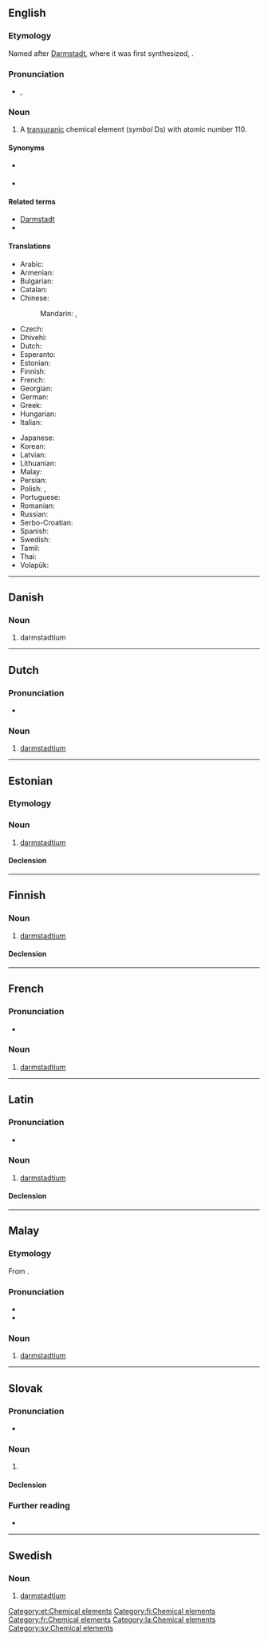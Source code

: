 {{also|Darmstadtium}}
==English==
{{elements|Ds|meitnerium|Mt|roentgenium|Rg}}

===Etymology===
Named after [[w:Darmstadt|Darmstadt]], where it was first synthesized, {{suffix|en||ium}}.

===Pronunciation===
* {{enPR|därmshtä'tēəm}}, {{IPA|/dɑːɹmˈʃtɑːtiəm/|lang=en}}

===Noun===
{{en-noun|-}}
{{wikipedia}}

# A [[transuranic]] chemical element (''symbol'' Ds) with atomic number 110.

====Synonyms====
* {{l|en|eka-platinum}} {{qualifier|used before the element was discovered}}
* {{l|en|ununnilium}} {{qualifier|used before the element was officially named}}

====Related terms====
* [[w:Darmstadt|Darmstadt]]
* {{l|en|darmstadtate}}

====Translations====
{{trans-top|transuranic chemical element with atomic number 110}}
* Arabic: {{t|ar|دَارْمْشْتَادْتِيُوم|tr=darmštadtiyum|m}}
* Armenian: {{t|hy|դարմշտադիում}}
* Bulgarian: {{t|bg|дармщадтий|tr=dármštadtij|m}}
* Catalan: {{t+|ca|darmstadti|m}}
* Chinese:
*: Mandarin: {{t+|cmn|鐽|sc=Hani}}, {{t+|cmn|𫟼|tr=dá|sc=Hani}}
* Czech: {{t+|cs|darmstadtium}}
* Dhivehi: {{t-needed|dv}}
* Dutch: {{t+|nl|darmstadtium|n}}
* Esperanto: {{t+|eo|darmŝtatio}}
* Estonian: {{t+|et|darmstadtium}}
* Finnish: {{t+|fi|darmstadtium}}
* French: {{t+|fr|darmstadtium|m}}
* Georgian: {{t|ka|დარმშტატიუმი}}
* German: {{t+|de|Darmstadtium|n}}
* Greek: {{t+|el|νταρμστάντιο|n}}
* Hungarian: {{t+|hu|darmstadtium}}
* Italian: {{t+|it|darmstadtio|m}}
{{trans-mid}}
* Japanese: {{t+|ja|ダームスタチウム|tr=dāmusutachiumu}}
* Korean: {{t+|ko|다름슈타튬}}
* Latvian: {{t|lv|darmstadtis}}
* Lithuanian: {{t+|lt|darmstadtis|m}}
* Malay: {{t|ms|darmstadtium}}
* Persian: {{t|fa|دارمشتادیم|tr=dârmeštâdiom|sc=fa-Arab}}
* Polish: {{t+|pl|darmsztadt}}, {{t|pl|darmstadt|m}}
* Portuguese: {{t+|pt|darmstádio|m}}
* Romanian: {{t+|ro|darmstadtiu|n}}
* Russian: {{t+|ru|да́рмштадтий|m}}
* Serbo-Croatian: {{t|sh|darmstadij|m}}
* Spanish: {{t+|es|darmstatio|m}}
* Swedish: {{t+|sv|darmstadtium}}
* Tamil: {{t|ta|டாம்ஸ்ராட்டியம்|tr=ţāmsrāţţiyam}}
* Thai: {{t|th|ดาร์มลตัดเชียม|tr=dāmsatatchiam}}
* Volapük: {{t+|vo|darmstatin}}
{{trans-bottom}}

----

==Danish==

===Noun===
{{da-noun}}

# darmstadtium

----

==Dutch==
{{wikipedia|lang=nl}}
{{elements|Ds|meitnerium|Mt|roentgenium|Rg|lang=nl}}

===Pronunciation===
* {{audio|Nl-darmstadtium.ogg|Audio|lang=nl}}

===Noun===
{{nl-noun|n|-|-}}

# [[#English|darmstadtium]]

----

==Estonian==

===Etymology===
{{rfe|lang=et}}

===Noun===
{{et-noun|darmstadtiumi|darmstadtiumi|par2=darmstadtiumit}}

# [[#English|darmstadtium]]

====Declension====
{{et-decl-seminar|darmstadtium|nopl=1}}
{{et-decl-õpik|n=sg|darmstadtium|i}}

[[Category:et:Chemical elements]]

----

==Finnish==
{{wikipedia|lang=fi}}

===Noun===
{{fi-noun}}

# [[#English|darmstadtium]]

====Declension====
{{fi-decl-risti|darmstadtium|||a|i=0|nopl=1}}

[[Category:fi:Chemical elements]]

----

==French==
===Pronunciation===
* {{fr-IPA|darmstattium}}

===Noun===
{{fr-noun|m}}

# [[#English|darmstadtium]]

[[Category:fr:Chemical elements]]

----

==Latin==
{{wikipedia|lang=la}}

===Pronunciation===
* {{la-IPA|darmstadtium}}

===Noun===
{{la-noun|darmstadtium|darmstadtiī|n|second}}

# [[#English|darmstadtium]]

====Declension====
{{la-ndecl|darmstadtium<2>}}

[[Category:la:Chemical elements]]

----

==Malay==
{{wikipedia|lang=ms}}
{{elements|Ds|meitnerium|Mt|roentgenium|Rg|lang=ms}}

===Etymology===
From {{etyl|en|ms}} {{m|en|darmstadtium}}.

===Pronunciation===
* {{IPA|[da(r)mstattiom]|[da(r)mstattiəm]|lang=ms}}
* {{rhymes|iom|jom|om|lang=ms}}

===Noun===
{{head|ms|noun}}

# [[#English|darmstadtium]] {{gloss|chemical element}}

----

==Slovak==
{{elements|Ds|meitnerium|Mt|roentgenium|Rg|lang=sk}}

===Pronunciation===
* {{IPA|/ˈdarmʃtatium/|lang=sk}}

===Noun===
{{sk-noun|g=n|gen=darmstadtia|decl=mesto}}

# {{l|en|darmstadtium}} {{gloss|element}}

====Declension====
{{sk-decl-noun-sg|darmstadtium|darmstadtia|darmstadtiu|darmstadtium|darmstadtiu|darmstadtiom}}

===Further reading===
* {{R:SDK}}

----

==Swedish==

===Noun===
{{sv-noun|n}}

# [[#English|darmstadtium]]

[[Category:sv:Chemical elements]]